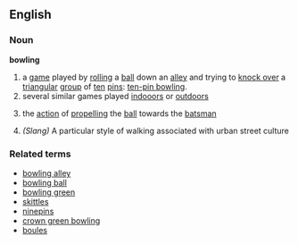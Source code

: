==English==
===Noun===
'''bowling'''
#a [[game]] played by [[rolling]] a [[ball]] down an [[alley]] and trying to [[knock over]] a [[triangular]] [[group]] of [[ten]] [[pin]]s: [[ten-pin bowling]].
#several similar games played [[indooors]] or [[outdoors]]
#{{cricket}} the [[action]] of [[propelling]] the [[ball]] towards the [[batsman]]
#''(Slang)'' A particular style of walking associated with urban street culture
{{wikipediapar|bowling (cricket)}}
===Related terms===
*[[bowling alley]]
*[[bowling ball]]
*[[bowling green]]
*[[skittles]]
*[[ninepins]]
*[[crown green bowling]]
*[[boules]]